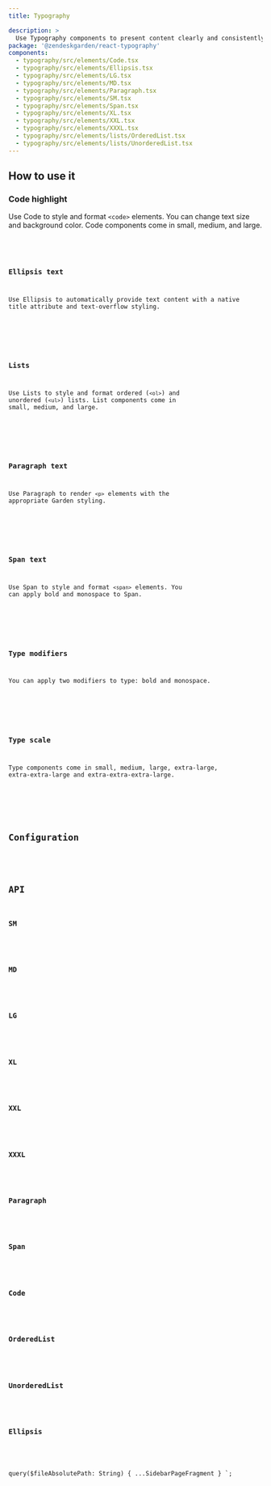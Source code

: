 ```yaml
---
title: Typography

description: >
  Use Typography components to present content clearly and consistently on the page.
package: '@zendeskgarden/react-typography'
components:
  - typography/src/elements/Code.tsx
  - typography/src/elements/Ellipsis.tsx
  - typography/src/elements/LG.tsx
  - typography/src/elements/MD.tsx
  - typography/src/elements/Paragraph.tsx
  - typography/src/elements/SM.tsx
  - typography/src/elements/Span.tsx
  - typography/src/elements/XL.tsx
  - typography/src/elements/XXL.tsx
  - typography/src/elements/XXXL.tsx
  - typography/src/elements/lists/OrderedList.tsx
  - typography/src/elements/lists/UnorderedList.tsx
---
```


## How to use it

### Code highlight

Use Code to style and format `<code>` elements. You can change text size and background color. Code
components come in small, medium, and large.


<CodeExample code={CodeCode}>
  <Code />
</CodeExample>

### Ellipsis text

Use Ellipsis to automatically provide text content with a native title attribute and text-overflow
styling.


<CodeExample code={EllipsisCode}>
  <Ellipsis />
</CodeExample>

### Lists

Use Lists to style and format ordered (`<ol>`) and unordered (`<ul>`) lists. List components come
in small, medium, and large.


<CodeExample code={ListsCode}>
  <Lists />
</CodeExample>

### Paragraph text

Use Paragraph to render `<p>` elements with the appropriate Garden styling.


<CodeExample code={ParagraphCode}>
  <Paragraph />
</CodeExample>

### Span text

Use Span to style and format `<span>` elements. You can apply bold and monospace to Span.


<CodeExample code={SpanCode}>
  <Span />
</CodeExample>

### Type modifiers

You can apply two modifiers to type: bold and monospace.


<CodeExample code={ModifiersCode}>
  <Modifiers />
</CodeExample>

### Type scale

Type components come in small, medium, large, extra-large, extra-extra-large and
extra-extra-extra-large.


<CodeExample code={TypeScaleCode}>
  <TypeScale />
</CodeExample>

## Configuration

<Configuration reactPackage={props.data.mdx.package} components={props.data.mdx.components} />

## API

### SM

<PropSheet components={props.data.mdx.components} componentName="sm" />

### MD

<PropSheet components={props.data.mdx.components} componentName="md" />

### LG

<PropSheet components={props.data.mdx.components} componentName="lg" />

### XL

<PropSheet components={props.data.mdx.components} componentName="xl" />

### XXL

<PropSheet components={props.data.mdx.components} componentName="xxl" />

### XXXL

<PropSheet components={props.data.mdx.components} componentName="xxxl" />

### Paragraph

<PropSheet components={props.data.mdx.components} componentName="paragraph" />

### Span

<PropSheet components={props.data.mdx.components} componentName="span" />

### Code

<PropSheet components={props.data.mdx.components} componentName="code" />

### OrderedList

<PropSheet components={props.data.mdx.components} componentName="orderedlist" />

### UnorderedList

<PropSheet components={props.data.mdx.components} componentName="unorderedlist" />

### Ellipsis

<PropSheet components={props.data.mdx.components} componentName="ellipsis" />


  query($fileAbsolutePath: String) {
    ...SidebarPageFragment
  }
`;
